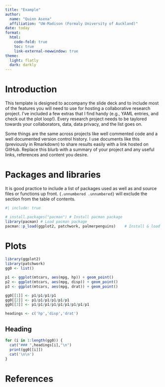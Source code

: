```yaml
---
title: "Example"
author:
  name: "Quinn Asena"
  affiliation: "UW-Madison (Formaly University of Auckland)"
date: today
format:
  html:
    code-fold: true
    toc: true
    link-external-newwindow: true
theme:
  light: flatly
  dark: darkly
---
```


# Introduction

This template is designed to accompany the slide deck and to include most of the features you will need to use for hosting a collaborative research project. I've included a few extras that I find handy (e.g., YAML entries, and check out the plot loop!). Every research project needs to be taylored towards your collaborators, data, data privacy, and the list goes on.

Some things are the same across projects like well commented code and a well documented version control history. I use documents like this (previously in Rmarkdown) to share results easily with a link hosted on GitHub. Replace this blurb with a summary of your project and any useful links, references and content you desire.

# Packages and libraries {.unnumbered .unnumbered}

It is good practice to include a list of packages used as well as and source files or functions up front. `{.unnumbered .unnumbered}` will exclude the section from the table of contents.

```r
#| include: true

# install.packages("pacman") # Install pacman package
library(pacman) # Load pacman package
pacman::p_load(ggplot2, patchwork, palmerpenguins)    # Install & load packages
```



# Plots  {.tabset}
```r
library(ggplot2)
library(patchwork)
gg0 <- list()

p1 <- ggplot(mtcars, aes(mpg, hp)) + geom_point()
p2 <- ggplot(mtcars, aes(mpg, disp)) + geom_point()
p3 <- ggplot(mtcars, aes(mpg, drat)) + geom_point()

gg0[[1]] <- p1/p1/p1/p1
gg0[[2]] <- p1/p1/p1/p1/p1/p1
gg0[[3]] <- p1/p1/p1/p1/p1/p1/p1/p1/p1

headings <- c('hp','disp','drat')
```

## Heading

::: {.panel-tabset}
```r
for (i in 1:length(gg0)) {
  cat("### ",headings[i],"\n")
  print(gg0[[i]])
  cat('\n\n')
}
```

:::

# References